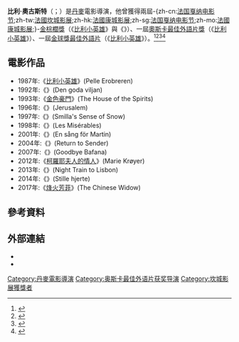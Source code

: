 {{noteTA
|1=zh-cn:征服者佩利;zh-tw:比利小英雄;zh-hk:赤子雄心;zh-sg:征服者佩利;zh-mo:赤子雄心;
|2=zh-hans:比勒;zh-hant:比利;
}}
{{Infobox actor
| name  = 比利·奧古斯特<br/>Bille August
| image = Bille August.jpg
| birth_date = {{birth date and age|1948|11|9|df=yes}}
| birth_place = {{DEN}}{{link-da|布雷德|Brede}}
| nationality = {{DEN}}
| years_active = 1978 - 現今
| type = 導演
|academyawards = {{Awards
|award=[[奧斯卡最佳外語片獎|最佳外語片]]
|year=1988年
|title=《[[比利小英雄|比利小英雄]]》
}}
|cannesfilmawards = {{Awards
|award=[[金棕櫚獎|金棕櫚獎]]
|year=1988年
|title=《[[比利小英雄|比利小英雄]]》
|year2=1992年
|title2=《{{link-sv|善意的背叛|Den goda viljan}}》
}}
|goldenglobeawards = {{Awards
|award=[[金球獎最佳外語片|最佳外語片]]
|year=1989年
|title=《[[比利小英雄|比利小英雄]]》
}}
}}

'''比利·奧古斯特'''（{{lang-da|Bille August}}；{{bd|1948年|11月9日}}）是[[丹麥|丹麥]]電影導演，他曾獲得兩屆-{zh-cn:[[戛纳电影节|法国戛纳电影节]];zh-tw:[[坎城影展|法國坎城影展]];zh-hk:[[康城影展|法國康城影展]];zh-sg:[[戛纳电影节|法国戛纳电影节]];zh-mo:[[康城影展|法國康城影展]];}-[[金棕櫚獎|金棕櫚獎]]（《[[比利小英雄|比利小英雄]]》與《{{link-sv|善意的背叛|Den goda viljan}}》）、一屆[[奧斯卡最佳外語片獎|奧斯卡最佳外語片獎]]（《[[比利小英雄|比利小英雄]]》）、一屆[[金球獎最佳外語片|金球獎最佳外語片]]（《[[比利小英雄|比利小英雄]]》）。<ref name="cannes-1988.com">{{cite web |url=http://www.festival-cannes.com/en/archives/ficheFilm/id/299/year/1988.html |title=Festival de Cannes: Pelle the Conqueror |accessdate=27 July 2009 |work=festival-cannes.com |archive-date=2011-09-10 |archive-url=https://web.archive.org/web/20110910205700/http://www.festival-cannes.com/en/archives/ficheFilm/id/299/year/1988.html |dead-url=no }}</ref><ref name="cannes-1992.com">{{cite web |url=http://www.festival-cannes.com/en/archives/ficheFilm/id/12/year/1992.html |title=Festival de Cannes: The Best Intentions |accessdate=14 August 2009 |work=festival-cannes.com |archive-date=2014-12-15 |archive-url=https://web.archive.org/web/20141215012949/http://www.festival-cannes.com/en/archives/ficheFilm/id/12/year/1992.html |dead-url=no }}</ref><ref>{{cite web |url=http://www.goldenglobes.com/film/pelle-conqueror |title=Winners & Nominees - Pelle The Conqueror |accessdate=8 September 2009 |work=goldenglobes.com |archive-date=2019-11-29 |archive-url=https://web.archive.org/web/20191129144032/https://www.goldenglobes.com/film/pelle-conqueror |dead-url=no }}</ref><ref>{{cite web |url=http://awardsdatabase.oscars.org/Search/GetResults?query=%7B%22AwardCategoryExactId%22:27,%22IsHyperlinkQuery%22:true,%22AwardShowFrom%22:61,%22Sort%22:%223-Award%20Category-Chron%22,%22Search%22:%22Basic%22%7D |title=1988 (61st) FOREIGN LANGUAGE FILM |accessdate=8 September 2009 |work=oscars.org |archive-date=2019-08-15 |archive-url=https://web.archive.org/web/20190815104104/http://awardsdatabase.oscars.org/Search/GetResults?query=%7B%22AwardCategoryExactId%22:27,%22IsHyperlinkQuery%22:true,%22AwardShowFrom%22:61,%22Sort%22:%223-Award%20Category-Chron%22,%22Search%22:%22Basic%22%7D |dead-url=yes }}</ref>

== 電影作品 ==
*1987年:《[[比利小英雄|比利小英雄]]》(Pelle Erobreren)
*1992年:《{{link-sv|善意的背叛|Den goda viljan}}》(Den goda viljan)
*1993年:《[[金色豪門|金色豪門]]》(The House of the Spirits)
*1996年:《{{link-sv|耶路撒冷 (電影)|Jerusalem (film)|耶路撒冷}}》(Jerusalem)
*1997年:《{{link-sv|雪地迷蹤 (1997年電影)|Smilla's Sense of Snow (film)|雪地迷蹤}}》(Smilla's Sense of Snow)
*1998年:《{{link-en|悲慘世界 (1998年電影)|Les Misérables (1998 film)|悲慘世界}}》(Les Misérables)
*2001年:《{{link-sv|馬丁之歌|En sång för Martin}}》(En sång för Martin)
*2004年:《{{link-en|無人查收|Return to Sender (2004 film)}}》(Return to Sender)
*2007年:《{{link-en|再見曼德拉|Goodbye Bafana}}》(Goodbye Bafana)
*2012年:《[[柯羅耶夫人的情人|柯羅耶夫人的情人]]》(Marie Krøyer)
*2013年:《{{tsl|en|Night Train to Lisbon (film)|里斯本夜車 (電影)|里斯本夜車}}》(Night Train to Lisbon)
*2014年:《{{link-da|沉默之心|Stille hjerte}}》(Stille hjerte)
*2017年:《[[烽火芳菲|烽火芳菲]]》(The Chinese Widow)

==參考資料==
{{reflist}}

==外部連結==
*{{imdb|806}}
*{{douban people|1041311}}
{{奥斯卡最佳外语片奖_(1981–2000)}}
{{DEFAULTSORT:August, Bille}}
[[Category:丹麥電影導演|Category:丹麥電影導演]]
[[Category:奥斯卡最佳外语片获奖导演|Category:奥斯卡最佳外语片获奖导演]]
[[Category:坎城影展獲獎者|Category:坎城影展獲獎者]]